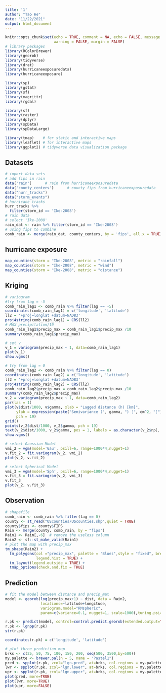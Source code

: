 ```yaml
---
title: '1'
author: "Tao He"
date: "11/22/2021"
output: html_document
---
```


```r
knitr::opts_chunk$set(echo = TRUE, comment = NA, echo = FALSE, message = FALSE, 
                      warning = FALSE, margin = FALSE)
# library packages
library(RColorBrewer)
library(georob)
library(tidyverse)
library(drat)
library(hurricaneexposuredata)
library(hurricaneexposure)

library(sp) 
library(gstat) 
library(sf)
library(magrittr)
library(rgdal)

library(sf)
library(raster)
library(dplyr)
library(spData)
library(spDataLarge)

library(tmap)    # for static and interactive maps
library(leaflet) # for interactive maps
library(ggplot2) # tidyverse data visualization package
```

## Datasets

```r
# import data sets 
# add fips in rain 
data('rain')      # rain from hurricaneexposuredata
data('county_centers')      # county fips from hurricaneexposuredata
data("hurr_tracks")
data("storm_events")
# hurricane tracks
hurr_tracks %>% 
  filter(storm_id == 'Ike-2008')
# rain data 
# select 'Ike-2008'
rain_dat <- rain %>% filter(storm_id == 'Ike-2008')
# using fips to combine
comb_rain <- merge(rain_dat, county_centers, by = 'fips', all.x = TRUE)
```


## hurricane exposure
```r

map_counties(storm = "Ike-2008", metric = "rainfall") 
map_counties(storm = "Ike-2008", metric = "wind")
map_counties(storm = "Ike-2008", metric = "distance")

```


## Kriging

```r
# variogram
#try from lag = -5
comb_rain_lag1 <- comb_rain %>% filter(lag == -5)
coordinates(comb_rain_lag1) = c('longitude', 'latitude')
ll2 = '+proj=longlat +datum=NAD83'
proj4string(comb_rain_lag1) = CRS(ll2)
# MAX precipitation/10
comb_rain_lag1$precip_max = comb_rain_lag1$precip_max /10
summary(comb_rain_lag1$precip_max)

# set v
v_1 = variogram(precip_max ~ 1, data=comb_rain_lag1)
plot(v_1)
show.vgms()

# try from lag = 0
comb_rain_lag2 <- comb_rain %>% filter(lag == 0)
coordinates(comb_rain_lag2) = c('longitude', 'latitude')
ll2 = '+proj=longlat +datum=NAD83'
proj4string(comb_rain_lag2) = CRS(ll2)
comb_rain_lag2$precip_max = comb_rain_lag2$precip_max /10
summary(comb_rain_lag2$precip_max)
v_2 = variogram(precip_max ~ 1, data=comb_rain_lag2)
par(las = 1)
plot(v$dist/1000, v$gamma, xlab = "Lagged distance (h) [km]",
     ylab = expression(paste("Semivariance (", gamma, ") [", cm^2, "]")), las = 1,
     pch = 19)
grid()
points(v_2$dist/1000, v_2$gamma, pch = 19)
text(v_2$dist/1000, v_2$gamma, pos = 1, labels = as.character(v_2$np), cex = 0.5)
show.vgms()

# select Gaussian Model
vmi_2 = vgm(model='Gau', psill=6, range=1000*4,nugget=1)
v.fit_2 = fit.variogram(v_2, vmi_2)
plot(v_2, v.fit_2)

# select Spherical Model
vmi_3 = vgm(model='Sph', psill=6, range=1000*4,nugget=1)
v.fit_3 = fit.variogram(v_2, vmi_3)
v.fit_3
plot(v_2, v.fit_3)
```
## Observation

```r
# shapefile
comb_rain <- comb_rain %>% filter(lag == 0)
county <- st_read("UScounties/UScounties.shp",quiet = TRUE)
county$fips <- county$FIPS
Rain <- merge(county, comb_rain, by = "fips")
Rain1 <- Rain[,-6]  # remove the useless column
Rain2 <- sf::st_make_valid(Rain1)
# plot the map with precip_max
tm_shape(Rain2) +
  tm_polygons(col ="precip_max", palette = "Blues",style = "fixed", breaks = c(0, 14, 28, 42, 56, 70),
              legend.hist = TRUE) +
  tm_layout(legend.outside = TRUE) +
  tmap_options(check.and.fix = TRUE)

```
## Prediction



```r
# fit the model between distance and precip_max
model <- georob(log(precip_max+1) ~ dist, data = Rain2,
                locations=~latitude+longitude,
                variogram.model="RMspheric",
                param=c(variance=0.1, nugget=1, scale=1000),tuning.psi=1000)

r.pk <- predict(model, control=control.predict.georob(extended.output=TRUE))
r.pk <- lgnpp(r.pk)
str(r.pk)

coordinates(r.pk) = c('longitude', 'latitude')

# plot three prediction map
brks <- c(25, 50, 75, 100, 150, 200, seq(500, 3500,by=500))
my.palette <- brewer.pal(n = 5, name = "Pastel1")
pred <- spplot(r.pk, zcol="lgn.pred", at=brks, col.regions = my.palette, cuts = 5, col = "transparent", main="prediction")
lwr <- spplot(r.pk, zcol="lgn.lower", at=brks, col.regions = my.palette, cuts = 5, col = "transparent", main="lower bound 95% PI")
upr <- spplot(r.pk, zcol="lgn.upper", at=brks, col.regions = my.palette, cuts = 5, col = "transparent", main="upper bound 95% PI")
plot(pred, more=TRUE)
plot(lwr, more=TRUE)
plot(upr, more=FALSE)
```


